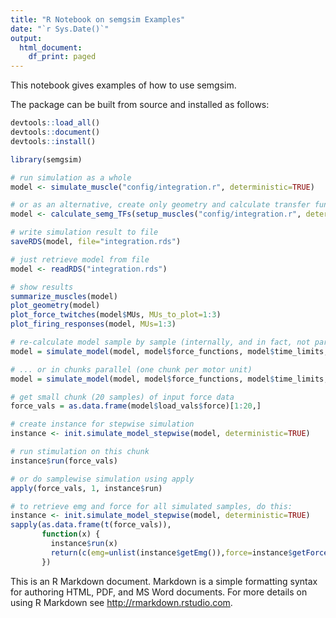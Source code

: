 ```yaml
---
title: "R Notebook on semgsim Examples"
date: "`r Sys.Date()`"
output:
  html_document:
    df_print: paged
---
```


This notebook gives examples of how to use semgsim.

The package can be built from source and installed as follows:
```r
devtools::load_all()
devtools::document()
devtools::install()
```

```r
library(semgsim)
```

```r
# run simulation as a whole 
model <- simulate_muscle("config/integration.r", deterministic=TRUE)

# or as an alternative, create only geometry and calculate transfer functions
model <- calculate_semg_TFs(setup_muscles("config/integration.r", deterministic = TRUE), deterministic = TRUE) 

# write simulation result to file
saveRDS(model, file="integration.rds")
```

```r
# just retrieve model from file
model <- readRDS("integration.rds")
```

```r
# show results
summarize_muscles(model)
plot_geometry(model)
plot_force_twitches(model$MUs, MUs_to_plot=1:3)
plot_firing_responses(model, MUs=1:3)
```

```r
# re-calculate model sample by sample (internally, and in fact, not parallel)
model = simulate_model(model, model$force_functions, model$time_limits, parallel="sample")

# ... or in chunks parallel (one chunk per motor unit) 
model = simulate_model(model, model$force_functions, model$time_limits, num_cores=6, parallel="chunk")

# get small chunk (20 samples) of input force data
force_vals = as.data.frame(model$load_vals$force)[1:20,]

# create instance for stepwise simulation
instance <- init.simulate_model_stepwise(model, deterministic=TRUE)

# run stimulation on this chunk
instance$run(force_vals)

# or do samplewise simulation using apply
apply(force_vals, 1, instance$run)

# to retrieve emg and force for all simulated samples, do this:
instance <- init.simulate_model_stepwise(model, deterministic=TRUE)
sapply(as.data.frame(t(force_vals)),
       function(x) {
         instance$run(x)
         return(c(emg=unlist(instance$getEmg()),force=instance$getForce()))
       })

```


This is an R Markdown document. Markdown is a simple formatting syntax for authoring HTML, PDF, and MS Word documents. For more details on using R Markdown see <http://rmarkdown.rstudio.com>.



